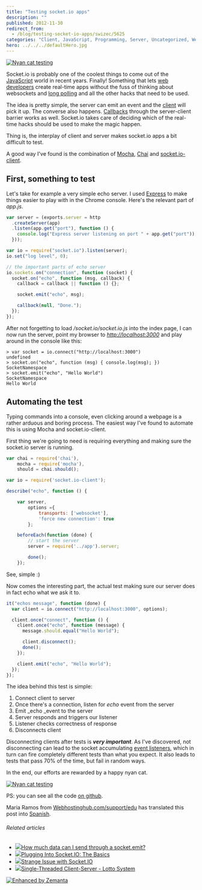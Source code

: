 ```yaml
---
title: "Testing socket.io apps"
description: ""
published: 2012-11-30
redirect_from:
  - /blog/testing-socket-io-apps/swizec/5625
categories: "Client, JavaScript, Programming, Server, Uncategorized, WebSocket"
hero: ../../../defaultHero.jpg
---
```


[![Nyan cat testing](https://swizec.com/wp-content/uploads/2012/11/nyan-cat-testing2.png "Nyan cat testing")](https://swizec.com/wp-content/uploads/2012/11/nyan-cat-testing2.png)

Socket.io is probably one of the coolest things to come out of the [JavaScript](http://en.wikipedia.org/wiki/JavaScript "JavaScript") world in recent years. Finally! Something that lets [web developers](http://en.wikipedia.org/wiki/Web_developer "Web developer") create real-time apps without the fuss of thinking about websockets and [long polling](http://en.wikipedia.org/wiki/Push_technology "Push technology") and all the other hacks that need to be used.

The idea is pretty simple, the server can emit an event and the [client](http://en.wikipedia.org/wiki/Client_%28computing%29 "Client (computing)") will pick it up. The converse also happens. [Callbacks](http://en.wikipedia.org/wiki/Callback_%28computer_programming%29 "Callback (computer programming)") through the server-client barrier works as well. Socket.io takes care of deciding which of the real-time hacks should be used to make the magic happen.

Thing is, the interplay of client and server makes socket.io apps a bit difficult to test.

A good way I've found is the combination of [Mocha](http://visionmedia.github.com/mocha/), [Chai](http://chaijs.com/) and [socket.io-client](https://github.com/LearnBoost/socket.io-client).

## First, something to test

Let's take for example a very simple echo server. I used [Express](http://expressjs.com/) to make things easier to play with in the Chrome console. Here's the relevant part of _app.js_.

```javascript
var server = (exports.server = http
  .createServer(app)
  .listen(app.get("port"), function () {
    console.log("Express server listening on port " + app.get("port"));
  }));

var io = require("socket.io").listen(server);
io.set("log level", 0);
```

```javascript
// the important parts of echo server
io.sockets.on("connection", function (socket) {
  socket.on("echo", function (msg, callback) {
    callback = callback || function () {};

    socket.emit("echo", msg);

    callback(null, "Done.");
  });
});
```

After not forgetting to load _/socket.io/socket.io.js_ into the index page, I can now run the server, point my browser to _<http://localhost:3000>_ and play around in the console like this:

```log
> var socket = io.connect("http://localhost:3000")
undefined
> socket.on("echo", function (msg) { console.log(msg); })
SocketNamespace
> socket.emit("echo", "Hello World")
SocketNamespace
Hello World
```

## Automating the test

Typing commands into a console, even clicking around a webpage is a rather arduous and boring process. The easiest way I've found to automate this is using Mocha and socket.io-client.

First thing we're going to need is requiring everything and making sure the socket.io server is running.

```javascript
var chai = require('chai'),
    mocha = require('mocha'),
    should = chai.should();

var io = require('socket.io-client');

describe("echo", function () {

    var server,
        options ={
            transports: ['websocket'],
            'force new connection': true
        };

    beforeEach(function (done) {
        // start the server
        server = require('../app').server;

        done();
    });
```

See, simple :)

Now comes the interesting part, the actual test making sure our server does in fact echo what we ask it to.

```javascript
it("echos message", function (done) {
  var client = io.connect("http://localhost:3000", options);

  client.once("connect", function () {
    client.once("echo", function (message) {
      message.should.equal("Hello World");

      client.disconnect();
      done();
    });

    client.emit("echo", "Hello World");
  });
});
```

The idea behind this test is simple:

1.  Connect client to server
2.  Once there's a connection, listen for _echo_ event from the server
3.  Emit \_echo \_event to the server
4.  Server responds and triggers our listener
5.  Listener checks correctness of response
6.  Disconnects client

Disconnecting clients after tests is **_very important_**. As I've discovered, not disconnecting can lead to the socket accumulating [event listeners](http://en.wikipedia.org/wiki/Observer_pattern "Observer pattern"), which in turn can fire completely different tests than what you expect. It also leads to tests that pass 70% of the time, but fail in random ways.

In the end, our efforts are rewarded by a happy nyan cat.

[![Nyan cat testing](https://swizec.com/wp-content/uploads/2012/11/nyan-cat-testing.png "Nyan cat testing")](https://swizec.com/wp-content/uploads/2012/11/nyan-cat-testing.png)

PS: you can see all the code [on github](https://github.com/Swizec/random-coding/tree/master/socket.io-testing).

Maria Ramos from [Webhostinghub.com/support/edu](http://www.webhostinghub.com/support/edu) has translated this post into [Spanish](http://www.webhostinghub.com/support/es/misc/probando-aplicaciones-de-socketio).

###### Related articles

- [![](https://i.zemanta.com/noimg_119_80_80.jpg)](http://stackoverflow.com/questions/12977719/how-much-data-can-i-send-through-a-socket-emit)[How much data can I send through a socket.emit?](http://stackoverflow.com/questions/12977719/how-much-data-can-i-send-through-a-socket-emit)
- [![](https://i.zemanta.com/125930383_80_80.jpg)](http://www.joezimjs.com/javascript/plugging-into-socket-io-the-basics/)[Plugging Into Socket.IO: The Basics](http://www.joezimjs.com/javascript/plugging-into-socket-io-the-basics/)
- [![](https://i.zemanta.com/noimg_94_80_80.jpg)](http://stackoverflow.com/questions/13571376/strange-issue-with-socket-io)[Strange Issue with Socket.IO](http://stackoverflow.com/questions/13571376/strange-issue-with-socket-io)
- [![](https://i.zemanta.com/118864313_80_80.jpg)](http://www.daniweb.com/software-development/java/threads/437028/single-threaded-client-server-lotto-system)[Single-Threaded Client-Server - Lotto System](http://www.daniweb.com/software-development/java/threads/437028/single-threaded-client-server-lotto-system)

[![Enhanced by Zemanta](https://img.zemanta.com/zemified_e.png?x-id=268bdc8c-5461-496f-9bff-f71042d50894)](http://www.zemanta.com/?px "Enhanced by Zemanta")
